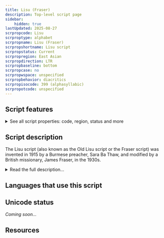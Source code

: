 ```yaml
---
title: Lisu (Fraser)
description: Top-level script page
sidebar:
    hidden: true
lastUpdated: 2025-08-27
scrpropcode: Lisu
scrproptype: alphabet
scrpropname: Lisu (Fraser)
scrpropshortname: Lisu script
scrpropstatus: Current
scrpropregion: East Asian
scrpropdirection: LTR
scrpropbaseline: bottom
scrpropcase: no
scrpropwspace: unspecified
scrpropbehavior: diacritics
scrpropisocode: 399 (alphasyllabic)
scrpropotcode: unspecified
---
```



## Script features

<details>
<summary> See all script properties: code, region, status and more</summary>
<ScriptInfo />
</details>

## Script description

The Lisu script (also known as the Old Lisu script or the Fraser script) was invented in 1915 by a Burmese preacher, Sara Ba Thaw, and modified by a British missionary, James Fraser, in the 1930s.

<details>
<summary>Read the full description...</summary>It is based on the Latin script, combined with some Burmese orthographic conventions. The script was created in China to represent the Lisu language, however since that time many Lisu speakers have emigrated to Myanmar, Thailand and India, in which countries the script is also used.

As of 1992, Fraser's script has been officially approved by the Chinese authorities, who have also created a second official script for the language. This is a transliteration designed to facilitate transfer to pinyin. 

The Old Lisu script is unicameral, that is, there is only one case. 20 upper case Latin letters are used (either upright or rotated / inverted) to write 30 Old Lisu consonant letters, and 7 upper case Latin letters are used (again, either upright or rotated / inverted) to write 10 Old Lisu vowel letters. The association between the form and sound of the Old Lisu script is sometimes but not always related to that of the Latin script. For example, the letter V represents [h], while H represents [x]. A does represent [ɑ], but ∀ represents [ɛ].

Consonants contain an inherent [a] vowel; other vowels are written explicitly with separate vowel letters. Vowels written syllable-initially contain an inherent glottal-stop onset.

Two script-specific marks are used as punctuation, corresponding to a comma and a full stop. Some Latin punctuation marks are used according to international convention, for example ? ! " ( ). Other Latin punctuation marks are used to represent nasalization and tone. There are six tones in the Lisu language, indicated by writing the tone mark after the syllable. There is a great deal of variation in the degree to which tone is marked; some writers omit tone marking almost entirely, and others try to represent all or nearly all tones.

In 1992 the Chinese government recognized the Old Lisu script as the official script for writing in Lisu; it is estimated that about 200,000 Lisu speakers in China use the script for writing their language.
</details>

## Languages that use this script

<WsList script='Lisu' wsMax='5' />

## Unicode status

_Coming soon..._

## Resources

<ScriptResources detailSummary='seemore' />

